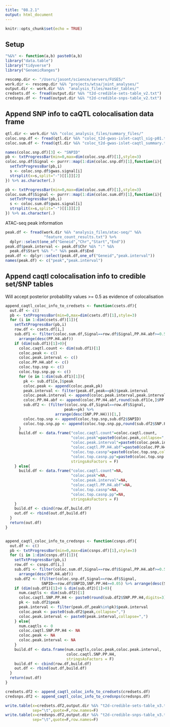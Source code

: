 ```yaml
---
title: "08.2.1"
output: html_document
---
```


```r
knitr::opts_chunk$set(echo = TRUE)
```

## Setup 

```r
"%&%" <- function(a,b) paste0(a,b)
library("data.table")
library("tidyverse")
library("GenomicRanges")

rescomp.dir <- "/Users/jasont/science/servers/FUSE5/"
work.dir <- rescomp.dir %&% "projects/wtsa/joint_analyses/"
output.dir <- work.dir %&%  "analysis_files/master_tables/"
credsets.df <- fread(output.dir %&% "t2d-credible-sets-table_v2.txt")
credsnps.df <- fread(output.dir %&% "t2d-credible-snps-table_v2.txt")
```


## Append SNP info to caQTL colocalisation data frame  

```r
qtl.dir <- work.dir %&% "coloc_analysis_files/summary_files/"
coloc.snp.df <- fread(qtl.dir %&% "coloc_t2d-gwas-islet-caqtl_sig-p01.txt")
coloc.sum.df <- fread(qtl.dir %&% "coloc_t2d-gwas-islet-caqtl_summary.txt")

```


```r

names(coloc.snp.df)[3] <- "SNPID"
pb <- txtProgressBar(min=0,max=dim(coloc.snp.df)[1],style=3)
coloc.snp.df$Signal <- purrr::map(1:dim(coloc.snp.df)[1],function(i){
  setTxtProgressBar(pb,i)
  s <- coloc.snp.df$gwas.signal[i]
  strsplit(x=s,split="-")[[1]][2]
}) %>% as.character(.)

pb <- txtProgressBar(min=0,max=dim(coloc.sum.df)[1],style=3)
coloc.sum.df$Signal <- purrr::map(1:dim(coloc.sum.df)[1],function(i){
  setTxtProgressBar(pb,i)
  s <- coloc.sum.df$gwas.signal[i]
  strsplit(x=s,split="-")[[1]][2]
}) %>% as.character(.)
```

ATAC-seq peak information

```r
peak.df <- fread(work.dir %&% "analysis_files/atac-seq/" %&% 
                 "feature_count_results.txt") %>% 
  dplyr::select(one_of("Geneid","Chr","Start","End"))
peak.df$peak.interval <- peak.df$Chr %&% ":" %&% 
  peak.df$Start %&% "-" %&% peak.df$End
peak.df <- dplyr::select(peak.df,one_of("Geneid","peak.interval"))
names(peak.df) <- c("peak","peak.interval")

```



## Append caqtl colocalisation info to credible set/SNP tables 

Will accept posterior probability values >= 0.5 as evidence of colocalisation 

```r

append_caqtl_coloc_info_to_credsets <- function(csets.df){
  out.df <- c() 
  pb <- txtProgressBar(min=0,max=dim(csets.df)[1],style=3)
  for (i in 1:dim(csets.df)[1]){
    setTxtProgressBar(pb,i)
    row.df <- csets.df[i,]
    sub.df1 <- filter(coloc.sum.df,Signal==row.df$Signal,PP.H4.abf>=0.5) %>% 
      arrange(desc(PP.H4.abf))
    if (dim(sub.df1)[1]>0){
      coloc.caqtl.count <- dim(sub.df1)[1]
      coloc.peak <- c()
      coloc.peak.interval <- c()
      coloc.PP.H4.abf <- c()
      coloc.top.snp <- c() 
      coloc.top.snp.pp <- c() 
      for (e in 1:dim(sub.df1)[1]){
        pk <- sub.df1[e,]$peak
        coloc.peak <- append(coloc.peak,pk)
        peak.interval <- filter(peak.df,peak==pk)$peak.interval
        coloc.peak.interval <- append(coloc.peak.interval,peak.interval)
        coloc.PP.H4.abf <- append(coloc.PP.H4.abf,round(sub.df1[e,]$PP.H4.abf,digits=3))
        sub.df2 <- (filter(coloc.snp.df,Signal==row.df$Signal,
                          peak==pk) %>% 
                      arrange(desc(SNP.PP.H4)))[1,]
        coloc.top.snp <- append(coloc.top.snp,sub.df2$SNPID) 
        coloc.top.snp.pp <- append(coloc.top.snp.pp,round(sub.df2$SNP.PP.H4,digits=3))      
      }
      build.df <- data.frame("coloc.caqtl.count"=coloc.caqtl.count,
                             "coloc.peak"=paste0(coloc.peak,collapse=","),
                             "coloc.peak.interval"=paste0(coloc.peak.interval,collapse=","),
                             "coloc.caqtl.PP.H4.abf"=paste0(coloc.PP.H4.abf,collapse=","),
                             "coloc.top.casnp"=paste0(coloc.top.snp,collapse=","),
                             "coloc.top.casnp.pp"=paste0(coloc.top.snp.pp,collapse=","),
                             stringsAsFactors = F)
    } else{
      build.df <- data.frame("coloc.caqtl.count"=NA,
                             "coloc.peak"=NA,
                             "coloc.peak.interval"=NA,
                             "coloc.caqtl.PP.H4.abf"=NA,
                             "coloc.top.casnp"=NA,
                             "coloc.top.casnp.pp"=NA,
                             stringsAsFactors = F) 
    }
    build.df <- cbind(row.df,build.df)
    out.df <- rbind(out.df,build.df)
  }  
  return(out.df)
}


append_caqtl_coloc_info_to_credsnps <- function(csnps.df){
  out.df <- c() 
  pb <- txtProgressBar(min=0,max=dim(csnps.df)[1],style=3)
  for (i in 1:dim(csnps.df)[1]){
    setTxtProgressBar(pb,i)
    row.df <- csnps.df[i,]
    sub.df1 <- filter(coloc.sum.df,Signal==row.df$Signal,PP.H4.abf>=0.5) %>% 
      arrange(desc(PP.H4.abf))
    sub.df2 <- (filter(coloc.snp.df,Signal==row.df$Signal,
                SNPID==row.df$SNPID,SNP.PP.H4>=0.05) %>% arrange(desc(SNP.PP.H4)))#[1,]
    if (dim(sub.df1)[1]>0 & dim(sub.df2)[1]>0){
      num.caqtls <- dim(sub.df2)[1]
      coloc.caqtl.SNP.PP.H4 <- paste0(round(sub.df2$SNP.PP.H4,digits=3),collapse=",")
      pk <- sub.df2$peak
      peak.interval <- filter(peak.df,peak%in%pk)$peak.interval
      coloc.peak <- paste0(sub.df2$peak,collapse=",")
      coloc.peak.interval <- paste0(peak.interval,collapse=",")
    } else{
      num.caqtls <- 0 
      coloc.caqtl.SNP.PP.H4 <- NA
      coloc.peak <- NA
      coloc.peak.interval <- NA
    }
    build.df <- data.frame(num.caqtls,coloc.peak,coloc.peak.interval,
                           coloc.caqtl.SNP.PP.H4,
                           stringsAsFactors = F)
    build.df <- cbind(row.df,build.df)
    out.df <- rbind(out.df,build.df)
  }  
  return(out.df)
}


```


```r

credsets.df2 <- append_caqtl_coloc_info_to_credsets(credsets.df) 
credsnps.df2 <- append_caqtl_coloc_info_to_credsnps(credsnps.df)

```

```r
write.table(x=credsets.df2,output.dir %&% "t2d-credible-sets-table_v3.txt",
            sep="\t",quote=F,row.names=F)
write.table(x=credsnps.df2,output.dir %&% "t2d-credible-snps-table_v3.txt",
            sep="\t",quote=F,row.names=F)
```

